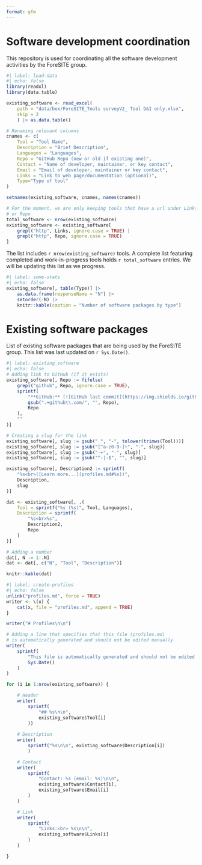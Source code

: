 ```yaml
---
format: gfm
---
```



# Software development coordination

This repository is used for coordinating all the software development activities by the ForeSITE group.

```r
#| label: load-data
#| echo: false
library(readxl)
library(data.table)

existing_software <- read_excel(
    path = "data/box/ForeSITE_Tools surveyV2_ Tool D&I only.xlsx",
    skip = 2
    ) |> as.data.table()

# Renaming relevant columns
cnames <- c(
    Tool = "Tool Name",
    Description = "Brief Description",
    Languages = "Languages",
    Repo = "GitHub Repo (new or old if existing one)",
    Contact = "Name of developer, maintainer, or key contact",
    Email = "Email of developer, maintainer or key contact",
    Links = "Link to web page/documentation (optional)",
    Type="Type of tool"
)

setnames(existing_software, cnames, names(cnames))

# For the moment, we are only keeping tools that have a url under Links
# or Repo
total_software <- nrow(existing_software)
existing_software <- existing_software[
    grepl("http", Links, ignore.case = TRUE) |
    grepl("http", Repo, ignore.case = TRUE)
]
```

The list includes `r nrow(existing_software)` tools. A complete list featuring completed and work-in-progress tools holds `r total_software` entries. We will be updating this list as we progress.

```r
#| label: some-stats
#| echo: false
existing_software[, table(Type)] |>
    as.data.frame(responseName = "N") |>
    setorder(-N) |>
    knitr::kable(caption = "Number of software packages by type")
```

# Existing software packages

List of existing software packages that are being used by the ForeSITE group. This list was last updated on `r Sys.Date()`.

```r
#| label: existing_software
#| echo: false
# Adding link to GitHub (if it exists)
existing_software[, Repo := fifelse(
    grepl("github", Repo, ignore.case = TRUE),
    sprintf(
        "**GitHub:** [![GitHub last commit](https://img.shields.io/github/last-commit/%s)](%s)",
        gsub(".+github\\.com/", "", Repo),
        Repo
    ),
    ""
)]

# Creating a slug for the link
existing_software[, slug := gsub(" ", "-", tolower(trimws(Tool)))]
existing_software[, slug := gsub("[^a-z0-9-]+", "-", slug)]
existing_software[, slug := gsub("-+", "-", slug)]
existing_software[, slug := gsub("^-|-$", "", slug)]

existing_software[, Description2 := sprintf(
    "%s<br>([Learn more...](profiles.md#%s))",
    Description,
    slug
)]

dat <- existing_software[, .(
    Tool = sprintf("%s (%s)", Tool, Languages),
    Description = sprintf(
        "%s<br>%s",
        Description2,
        Repo
    )
)]

# Adding a number
dat[, N := 1:.N]
dat <- dat[, c("N", "Tool", "Description")]

knitr::kable(dat)
```

```r
#| label: create-profiles
#| echo: false
unlink("profiles.md", force = TRUE)
writer <- \(x) {
    cat(x, file = "profiles.md", append = TRUE)
}

writer("# Profiles\n\n")

# Adding a line that specifies that this file (profiles.md)
# is automatically generated and should not be edited manually
writer(
    sprintf(
        "This file is automatically generated and should not be edited manually. Last updated on %s.\n\n",
        Sys.Date()
    )
)

for (i in 1:nrow(existing_software)) {

    # Header
    writer(
        sprintf(
            "## %s\n\n",
            existing_software$Tool[i]
        ))
    
    # Description
    writer(
        sprintf("%s\n\n", existing_software$Description[i])
        )

    # Contact
    writer(
        sprintf(
            "Contact: %s (email: %s)\n\n",
            existing_software$Contact[i],
            existing_software$Email[i]
        )
    )

    # Link
    writer(
        sprintf(
            "Links:<br> %s\n\n",
            existing_software$Links[i]
        )
    )

}
```

